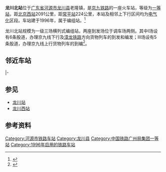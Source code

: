 {{Infobox China railway station
|车站名称 = 龙川北站
|eng_name = Longchuanbei Railway Station
|image = Longchuanbei Railway Station (20190806163312).jpg
|caption = 站场
|code = 25764<ref>{{cite book|title=中华人民共和国铁路车站代码（GB/T 10302-2010）|publisher=中国标准出版社|year=2010|isbn=155066140495|ignore-isbn-error=true|pages=22}}</ref>
|commercial_code = UBQ<ref>{{cite book|author=铁道部电子计算技术中心, 铁道部运输局|title=铁路车站站名代码表：TMIS使用|publisher=中国铁道出版社|location=北京|year=1998|isbn=9787113030995|pages=48}}</ref>
|pinyin_code = LCB
|address = [[广东省|广东省]][[河源市|河源市]][[龙川县|龙川县]]
|coordinates = {{coord|24|09|23|N|115|14|25|E|display=inline,title}}
|车站功能 = [[编组站|编组站]]
|归属 = [[广州铁路集团|广州铁路集团]]惠州车务段<ref>{{cite news|title=纠错高手勇闯难关——记火车头奖章获得者、惠州车务段值班员梁振德|url=https://www.peoplerail.com/rmtd2016/content/2020-05/01/content_96074.htm|publisher=人民铁道报|date=2020-05-01|accessdate=2021-07-28|archive-date=2021-07-28|archive-url=https://web.archive.org/web/20210728052716/https://www.peoplerail.com/rmtd2016/content/2020-05/01/content_96074.htm|dead-url=no}}</ref>
|线路 = [[京九铁路|京九铁路]]<br>[[漳龙铁路|漳龙铁路]]
|车站等级 = [[一等站_(中国)|一等站]]
}} 
'''龙川北站'''位于[[广东省|广东省]][[河源市|河源市]][[龙川县|龙川县]]老隆镇，是[[京九铁路|京九铁路]]的一座火车站，等级为[[一等站_(中国)|一等站]]，距[[北京西站|北京西站]]2091公里，距[[常平站|常平站]]224公里，本站及相邻上下行区间均为[[电气化|电气化]]区段。车站建于1996年，属于编组站。<ref>{{cite news|url=http://news.dayoo.com/guangdong/201407/14/74096_37254552.htm|title=粤东北与珠三角之间“鸿沟”正消弭|publisher=[[南方日报|南方日报]]|date=2014-07-14|accessdate=2015-06-08|deadurl=yes|archiveurl=https://web.archive.org/web/20160304120556/http://news.dayoo.com/guangdong/201407/14/74096_37254552.htm|archivedate=2016-03-04}}</ref>

龙川北站规模为一级三场横列式编组站，两座到发场位于调车场两侧。其中Ⅰ场设有6条股道，办理京九线下行及[[漳龙铁路|漳龙铁路]]方向货物列车的到发和编发；Ⅲ场设有5条股道，办理京九线上行货物列车的到编<ref>{{cite journal|author=李俊|title=提高龙川北站运输能力的研究|publisher=中南大学|year=2009}}</ref>。

==邻近车站==
{{Start rail box|[[中国铁路|中国铁路]]}}
{{s-inop|[[林寨站|林寨站]]<br /><s>''[[东水站|东水站]]''</s>(已撤销)|{{站|北京西}}方向}}
{{s-line|[[京九铁路|京九铁路]]<br />← 28m 龙川北站 11km →}}
{{s-inop|[[龙川站_(广东)|龙川站]]|{{站|常平}}方向}}
|-
{{s-inop|[[十二排站|十二排站]]|{{站|漳平}}方向}}
{{s-line|[[漳龙铁路|漳龙铁路]]<br />← 18m 龙川北站{{0}} {{0}} {{0}} {{0}} }}
{{Terminus}}
{{End box}}

== 参见 ==
*[[龙川站_(广东)|龙川站]]
*[[龙川西站|龙川西站]]

==参考资料==
{{Reflist}}

{{京九铁路}}
{{漳龙铁路}}

[[Category:河源市铁路车站|Category:河源市铁路车站]]
[[Category:龙川县|Category:龙川县]]
[[Category:中国铁路广州局集团一等站|Category:中国铁路广州局集团一等站]]
[[Category:1996年启用的铁路车站|Category:1996年启用的铁路车站]]